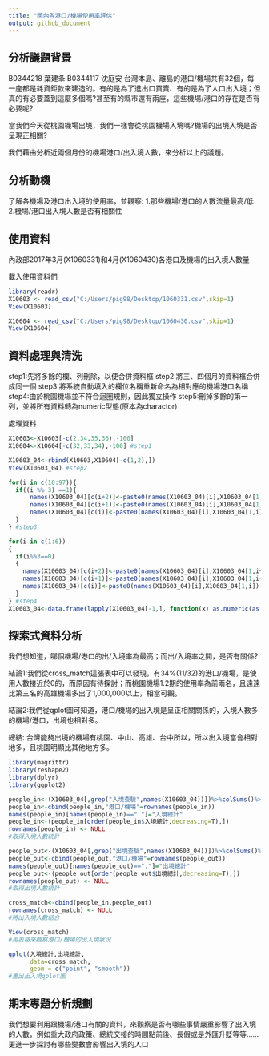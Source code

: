 ```yaml
---
title: "國內各港口/機場使用率評估"
output: github_document
---
```


## 分析議題背景
B0344218 葉建夆
B0344117 沈庭安
台灣本島、離島的港口/機場共有32個，每一座都是耗資鉅款來建造的。有的是為了進出口買賣、有的是為了人口出入境；但真的有必要蓋到這麼多個嗎?甚至有的縣市還有兩座，這些機場/港口的存在是否有必要呢?

當我們今天從桃園機場出境，我們一樣會從桃園機場入境嗎?機場的出境入境是否呈現正相關?

我們藉由分析近兩個月份的機場港口/出入境人數，來分析以上的議題。

## 分析動機
了解各機場及港口出入境的使用率，並觀察:
1.那些機場/港口的人數流量最高/低
2.機場/港口出入境人數是否有相關性

## 使用資料
內政部2017年3月(X1060331)和4月(X1060430)各港口及機場的出入境人數量

載入使用資料們
```r
library(readr)
X10603 <- read_csv("C:/Users/pig98/Desktop/1060331.csv",skip=1)
View(X10603)

X10604 <- read_csv("C:/Users/pig98/Desktop/1060430.csv",skip=1)
View(X10604)
```

## 資料處理與清洗
step1:先將多餘的欄、列刪除，以便合併資料框
step2:將三、四個月的資料框合併成同一個
step3:將系統自動填入的欄位名稱重新命名為相對應的機場港口名稱
step4:由於桃園機場並不符合迴圈規則，因此獨立操作
step5:刪掉多餘的第一列，並將所有資料轉為numeric型態(原本為charactor)

處理資料
```r
X10603<-X10603[-c(2,34,35,36),-100]
X10604<-X10604[-c(32,33,34),-100] #step1

X10603_04<-rbind(X10603,X10604[-c(1,2),])
View(X10603_04) #step2

for(i in c(10:97)){
  if((i %% 3) ==1){
      names(X10603_04)[c(i+2)]<-paste0(names(X10603_04)[i],X10603_04[1,i+2])
      names(X10603_04)[c(i+1)]<-paste0(names(X10603_04)[i],X10603_04[1,i+1])
      names(X10603_04)[c(i)]<-paste0(names(X10603_04)[i],X10603_04[1,i])
  }
} #step3

for(i in c(1:6))
{
  if(i%%3==0)
  {    
    names(X10603_04)[c(i+2)]<-paste0(names(X10603_04)[i],X10603_04[1,i+2])
    names(X10603_04)[c(i+1)]<-paste0(names(X10603_04)[i],X10603_04[1,i+1])
    names(X10603_04)[c(i)]<-paste0(names(X10603_04)[i],X10603_04[1,i])
  }
} #step4
X10603_04<-data.frame(lapply(X10603_04[-1,], function(x) as.numeric(as.character(x)))) #step5
```

## 探索式資料分析
我們想知道，哪個機場/港口的出/入境率為最高；而出/入境率之間，是否有關係?

結論1:我們從cross_match這張表中可以發現，有34%(11/32)的港口/機場，是使用人數接近於0的，而原因有待探討；而桃園機場1.2期的使用率為前兩名，且遠遠比第三名的高雄機場多出了1,000,000以上，相當可觀。

結論2:我們從qplot圖可知道，港口/機場的出入境是呈正相關關係的，入境人數多的機場/港口，出境也相對多。

總結:
台灣能夠出境的機場有桃園、中山、高雄、台中所以，所以出入境當會相對地多，且桃園明顯比其他地方多。

```r
library(magrittr)
library(reshape2)
library(dplyr)
library(ggplot2)

people_in<-(X10603_04[,grep("入境查驗",names(X10603_04))])%>%colSums()%>%data.frame()
people_in<-cbind(people_in,"港口/機場"=rownames(people_in))
names(people_in)[names(people_in)=="."]="入境總計"
people_in<-(people_in[order(people_in$入境總計,decreasing=T),])
rownames(people_in) <- NULL
#取得入境人數統計

people_out<-(X10603_04[,grep("出境查驗",names(X10603_04))])%>%colSums()%>%data.frame()
people_out<-cbind(people_out,"港口/機場"=rownames(people_out))
names(people_out)[names(people_out)=="."]="出境總計"
people_out<-(people_out[order(people_out$出境總計,decreasing=T),])
rownames(people_out) <- NULL
#取得出境人數統計

cross_match<-cbind(people_in,people_out)
rownames(cross_match) <- NULL
#將出入境人數結合

View(cross_match)
#用表格來觀察港口/機場的出入境狀況

qplot(入境總計,出境總計,
      data=cross_match,
      geom = c("point", "smooth"))
#畫出出入境qplot圖
```

## 期末專題分析規劃
我們想要利用跟機場/港口有關的資料，來觀察是否有哪些事情嚴重影響了出入境的人數，例如重大政府政策、總統交接的時間點前後、長假或是外匯升貶等等......更進一步探討有哪些變數會影響出入境的人口
